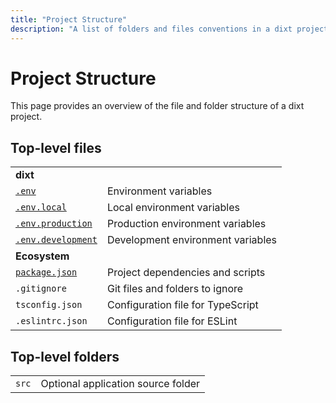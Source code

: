 ```yaml
---
title: "Project Structure"
description: "A list of folders and files conventions in a dixt project"
---
```


# Project Structure

This page provides an overview of the file and folder structure of a dixt project.

## Top-level files

| | |
|-|-|
| **dixt** | |
| [`.env`](/installation#environment-variables) | Environment variables |
| [`.env.local`](/installation#environment-variables) | Local environment variables |
| [`.env.production`](/installation#environment-variables) | Production environment variables |
| [`.env.development`](/installation#environment-variables) | Development environment variables |
| **Ecosystem** | |
| [`package.json`](/installation#manual-installation) | Project dependencies and scripts |
| `.gitignore` | Git files and folders to ignore |
| `tsconfig.json` | Configuration file for TypeScript |
| `.eslintrc.json` | Configuration file for ESLint |

## Top-level folders

| | |
|-|-|
| `src` |	Optional application source folder |